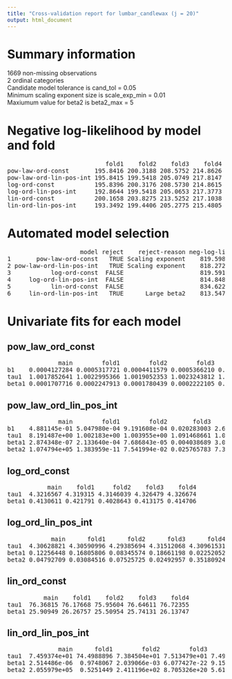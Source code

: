 ```yaml
---
title: "Cross-validation report for lumbar_candlewax (j = 20)"
output: html_document
---
```

# Summary information
1669 non-missing observations  
2 ordinal categories  
Candidate model tolerance is cand_tol = 0.05  
Minimum scaling exponent size is scale_exp_min = 0.01  
Maxiumum value for beta2 is beta2_max = 5  

# Negative log-likelihood by model and fold
<pre>
                           fold1    fold2    fold3    fold4  
pow-law-ord-const       195.8416 200.3188 208.5752 214.8626  
pow-law-ord-lin-pos-int 195.8415 199.5418 205.0749 217.8147  
log-ord-const           195.8396 200.3176 208.5730 214.8615  
log-ord-lin-pos-int     192.8644 199.5418 205.0653 217.3773  
lin-ord-const           200.1658 203.8275 213.5252 217.1038  
lin-ord-lin-pos-int     193.3492 199.4406 205.2775 215.4805  
</pre>
# Automated model selection
<pre>
                    model reject    reject-reason neg-log-lik delta-neg-log-lik model-rank  
1       pow-law-ord-const   TRUE Scaling exponent    819.5982          6.050480         NA  
2 pow-law-ord-lin-pos-int   TRUE Scaling exponent    818.2729          4.725120         NA  
3           log-ord-const  FALSE                     819.5917          6.043913          2  
4     log-ord-lin-pos-int  FALSE                     814.8488          1.301051          1  
5           lin-ord-const  FALSE                     834.6222         21.074498          3  
6     lin-ord-lin-pos-int   TRUE      Large beta2    813.5477          0.000000         NA  
</pre>
# Univariate fits for each model
## pow_law_ord_const  
<pre>
              main        fold1        fold2        fold3       fold4  
b1    0.0004127284 0.0005317721 0.0004411579 0.0005366210 0.001318226  
tau1  1.0017852641 1.0022995366 1.0019052353 1.0023243812 1.005719859  
beta1 0.0001707716 0.0002247913 0.0001780439 0.0002222105 0.000549673  
</pre>
## pow_law_ord_lin_pos_int  
<pre>
              main        fold1        fold2       fold3        fold4  
b1    4.881145e-01 5.047980e-04 9.191608e-04 0.020283003 2.608318e-03  
tau1  8.191487e+00 1.002183e+00 1.003955e+00 1.091468661 1.011305e+00  
beta1 2.874348e-07 2.133640e-04 7.686843e-05 0.004038689 3.038369e-12  
beta2 1.074794e+05 1.383959e-11 7.541994e-02 0.025765783 7.317206e+06  
</pre>
## log_ord_const  
<pre>
           main    fold1     fold2    fold3    fold4  
tau1  4.3216567 4.319315 4.3146039 4.326479 4.326674  
beta1 0.4130611 0.421791 0.4028643 0.413175 0.414706  
</pre>
## log_ord_lin_pos_int  
<pre>
            main      fold1      fold2      fold3      fold4  
tau1  4.30628821 4.30590996 4.29385694 4.31512068 4.30961531  
beta1 0.12256448 0.16805806 0.08345574 0.18661198 0.02252052  
beta2 0.04792709 0.03084516 0.07525725 0.02492957 0.35180924  
</pre>
## lin_ord_const  
<pre>
          main    fold1    fold2    fold3    fold4  
tau1  76.36815 76.17668 75.95604 76.64611 76.72355  
beta1 25.90949 26.26757 25.50954 25.74131 26.13747  
</pre>
## lin_ord_lin_pos_int  
<pre>
              main      fold1        fold2        fold3        fold4  
tau1  7.459374e+01 74.4988896 7.384504e+01 7.513479e+01 7.494595e+01  
beta1 2.514486e-06  0.9748067 2.039066e-03 6.077427e-22 9.156167e-05  
beta2 2.055979e+05  0.5251449 2.411196e+02 8.705326e+20 5.611038e+03  
</pre>
